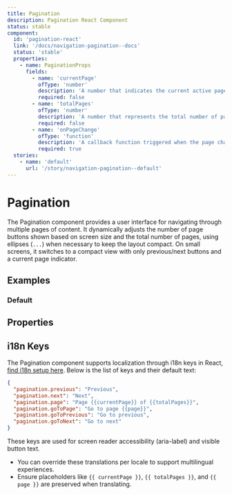 ```yaml
---
title: Pagination
description: Pagination React Component
status: stable
component:
  id: 'pagination-react'
  link: '/docs/navigation-pagination--docs'
  status: 'stable'
  properties:
    - name: PaginationProps
      fields:
        - name: 'currentPage'
          ofType: 'number'
          description: 'A number that indicates the current active page displayed in the pagination.'
          required: false
        - name: 'totalPages'
          ofType: 'number'
          description: 'A number that represents the total number of pages available in the pagination.'
          required: false
        - name: 'onPageChange'
          ofType: 'function'
          description: 'A callback function triggered when the page changes. It receives the new page number as an argument.'
          required: true
  stories:
    - name: 'default'
      url: '/story/navigation-pagination--default'
---
```


# Pagination

The Pagination component provides a user interface for navigating through multiple pages of content. It dynamically adjusts the number of page buttons shown based on screen size and the total number of pages, using ellipses (`...`) when necessary to keep the layout compact. On small screens, it switches to a compact view with only previous/next buttons and a current page indicator.

<Section current="react">

<ComponentPreview>
  <Pagination currentPage={5} totalPages={10} />
</ComponentPreview>

## Examples

### Default

<StorybookFrame className="h-28" componentId="pagination-react" story="default" />

## Properties

<ComponentPropertiesTable componentId="pagination-react" />

## i18n Keys

The Pagination component supports localization through i18n keys in React, [find i18n setup here](/components/setup-guides/react/#internationalisation-i18n-guidelines). Below is the list of keys and their default text:

```json
{
  "pagination.previous": "Previous",
  "pagination.next": "Next",
  "pagination.page": "Page {{currentPage}} of {{totalPages}}",
  "pagination.goToPage": "Go to page {{page}}",
  "pagination.goToPrevious": "Go to previous",
  "pagination.goToNext": "Go to next"
}
```

These keys are used for screen reader accessibility (aria-label) and visible button text.
- You can override these translations per locale to support multilingual experiences.
- Ensure placeholders like `{{ currentPage }}`, `{{ totalPages }}`, and `{{ page }}` are preserved when translating.

</Section>
